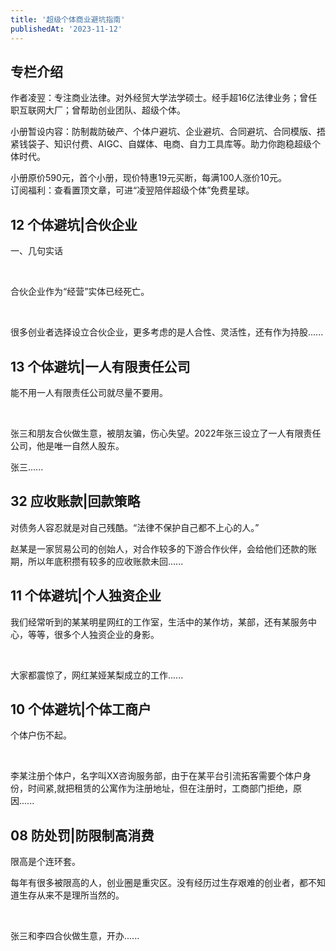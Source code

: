 ```yaml
---
title: '超级个体商业避坑指南'
publishedAt: '2023-11-12'
---
```


## 专栏介绍

作者凌翌：专注商业法律。对外经贸大学法学硕士。经手超16亿法律业务；曾任职互联网大厂；曾帮助创业团队、超级个体。  
  
小册暂设内容：防制裁防破产、个体户避坑、企业避坑、合同避坑、合同模版、捂紧钱袋子、知识付费、AIGC、自媒体、电商、自力工具库等。助力你跑稳超级个体时代。  
  
小册原价590元，首个小册，现价特惠19元买断，每满100人涨价10元。  
订阅福利：查看置顶文章，可进“凌翌陪伴超级个体”免费星球。

## 12 个体避坑|合伙企业
一、几句实话

 

合伙企业作为“经营”实体已经死亡。

 

很多创业者选择设立合伙企业，更多考虑的是人合性、灵活性，还有作为持股......

## 13 个体避坑|一人有限责任公司
能不用一人有限责任公司就尽量不要用。

 

张三和朋友合伙做生意，被朋友骗，伤心失望。2022年张三设立了一人有限责任公司，他是唯一自然人股东。

张三......

## 32  应收账款|回款策略
对债务人容忍就是对自己残酷。“法律不保护自己都不上心的人。”

赵某是一家贸易公司的创始人，对合作较多的下游合作伙伴，会给他们还款的账期，所以年底积攒有较多的应收账款未回......

## 11 个体避坑|个人独资企业
我们经常听到的某某明星网红的工作室，生活中的某作坊，某部，还有某服务中心，等等，很多个人独资企业的身影。

 

大家都震惊了，网红某娅某梨成立的工作......

## 10 个体避坑|个体工商户
个体户伤不起。

 

李某注册个体户，名字叫XX咨询服务部，由于在某平台引流拓客需要个体户身份，时间紧,就把租赁的公寓作为注册地址，但在注册时，工商部门拒绝，原因......

## 08 防处罚|防限制高消费
限高是个连环套。

每年有很多被限高的人，创业圈是重灾区。没有经历过生存艰难的创业者，都不知道生存从来不是理所当然的。

 

张三和李四合伙做生意，开办......


